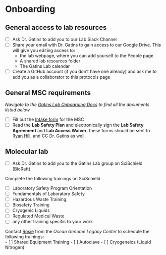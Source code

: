# Onboarding

## General access to lab resources
- [ ] Ask Dr. Gatins to add you to our Lab Slack Channel
- [ ] Share your email with Dr. Gatins to gain access to our Google Drive. This will give you editing access to:
    - the lab webpage, where you can add yourself to the People page
    - A shared lab resources folder
    - The Gatins Lab calendar
- [ ] Create a GitHub account (if you don't have one already) and ask me to add you as a collaborator to this protocols page

## General MSC requirements
*Navigate to the [Gatins Lab Onboarding Docs](https://drive.google.com/drive/u/0/folders/1RO_sHPwa3eDx0-oPS0HqBablwW_Gx5R4) to find all the documents listed below*  

- [ ] Fill out the [Intake form](https://docs.google.com/forms/d/e/1FAIpQLSeRMAg-o4vpdjGcVK-HBbFxNBGn3mARwnBbX9F4UOrTeDf9nQ/viewform) for the MSC
- [ ] Read the **Lab Safety Plan** and electronically sign the **Lab Safety Agreement** and **Lab Access Waiver**, these forms should be sent to [Ryan Hill](mailto:r.hill@northeastern.edu), and CC Dr. Gatins as well.

## Molecular lab
- [ ] Ask Dr. Gatins to add you to the Gatins Lab group on SciSchield (BioRaft)

Complete the following trainings on SciSchield:  

- [ ] Laboratory Safety Program Orientation
- [ ] Fundamentals of Laboratory Safety
- [ ] Hazardous Waste Training
- [ ] Biosafety Training
- [ ] Cryogenic Liquids
- [ ] Regulated Medical Waste
- [ ] any other training specific to your work

Contact [Rosie](mailto:r.falco@northeastern.edu) from the *Ocean Genome Legacy Center* to schedule the following trainings:     
- [ ] Shared Equipment Training
- [ ] Autoclave
- [ ] Cryogeneics (Liquid Nitrogen)


